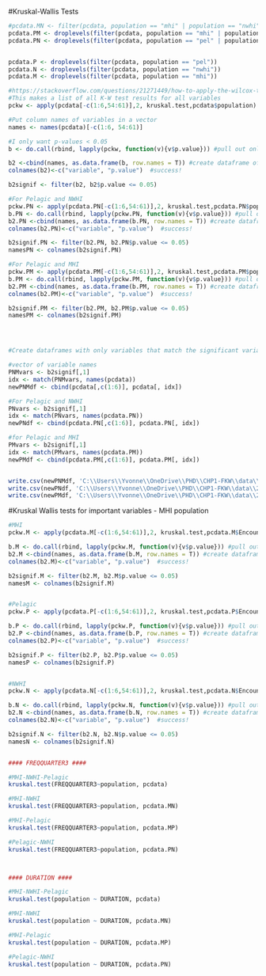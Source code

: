 
#Kruskal-Wallis Tests
```r
#pcdata.MN <- filter(pcdata, population == "mhi" | population == "nwhi")
pcdata.PM <- droplevels(filter(pcdata, population == "mhi" | population == "pel"))
pcdata.PN <- droplevels(filter(pcdata, population == "pel" | population == "nwhi"))


pcdata.P <- droplevels(filter(pcdata, population == "pel"))      
pcdata.N <- droplevels(filter(pcdata, population == "nwhi"))      
pcdata.M <- droplevels(filter(pcdata, population == "mhi"))

```


```r
#https://stackoverflow.com/questions/21271449/how-to-apply-the-wilcox-test-to-a-whole-dataframe-in-r
#This makes a list of all K-W test results for all variables
pckw <- apply(pcdata[-c(1:6,54:61)],2, kruskal.test,pcdata$population)

#Put column names of variables in a vector
names <- names(pcdata)[-c(1:6, 54:61)]

#I only want p-values < 0.05
b <- do.call(rbind, lapply(pckw, function(v){v$p.value})) #pull out only values from list (makes matrix)

b2 <-cbind(names, as.data.frame(b, row.names = T)) #create dataframe of pvalues from matrix
colnames(b2)<-c("variable", "p.value")  #success!

b2signif <- filter(b2, b2$p.value <= 0.05)

#For Pelagic and NWHI
pckw.PN <- apply(pcdata.PN[-c(1:6,54:61)],2, kruskal.test,pcdata.PN$population)
b.PN <- do.call(rbind, lapply(pckw.PN, function(v){v$p.value})) #pull out only values from list (makes matrix)
b2.PN <-cbind(names, as.data.frame(b.PN, row.names = T)) #create dataframe of pvalues from matrix
colnames(b2.PN)<-c("variable", "p.value")  #success!

b2signif.PN <- filter(b2.PN, b2.PN$p.value <= 0.05)
namesPN <- colnames(b2signif.PN)

#For Pelagic and MHI  
pckw.PM <- apply(pcdata.PM[-c(1:6,54:61)],2, kruskal.test,pcdata.PM$population)
b.PM <- do.call(rbind, lapply(pckw.PM, function(v){v$p.value})) #pull out only values from list (makes matrix)
b2.PM <-cbind(names, as.data.frame(b.PM, row.names = T)) #create dataframe of pvalues from matrix
colnames(b2.PM)<-c("variable", "p.value")  #success!

b2signif.PM <- filter(b2.PM, b2.PM$p.value <= 0.05)
namesPM <- colnames(b2signif.PM)





```

```r
#Create dataframes with only variables that match the significant variables from the KW tests

#vector of variable names
PNMvars <- b2signif[,1]
idx <- match(PNMvars, names(pcdata))  
newPNMdf <- cbind(pcdata[,c(1:6)], pcdata[, idx])

#For Pelagic and NWHI
PNvars <- b2signif[,1]
idx <- match(PNvars, names(pcdata.PN))  
newPNdf <- cbind(pcdata.PN[,c(1:6)], pcdata.PN[, idx])

#for Pelagic and MHI
PMvars <- b2signif[,1]
idx <- match(PMvars, names(pcdata.PM))  
newPMdf <- cbind(pcdata.PM[,c(1:6)], pcdata.PM[, idx])


write.csv(newPNMdf, 'C:\\Users\\Yvonne\\OneDrive\\PHD\\CHP1-FKW\\data\\2017- 100 New Whistles\\ROCCA Towed Data\\SIGNIF_PNM.csv', row.names = F)
write.csv(newPNdf, 'C:\\Users\\Yvonne\\OneDrive\\PHD\\CHP1-FKW\\data\\2017- 100 New Whistles\\ROCCA Towed Data\\SIGNIF_PN.csv', row.names = F)
write.csv(newPMdf, 'C:\\Users\\Yvonne\\OneDrive\\PHD\\CHP1-FKW\\data\\2017- 100 New Whistles\\ROCCA Towed Data\\SIGNIF_PM.csv', row.names = F)

```


#Kruskal Wallis tests for important variables - MHI population
```r
#MHI
pckw.M <- apply(pcdata.M[-c(1:6,54:61)],2, kruskal.test,pcdata.M$EncounterID)

b.M <- do.call(rbind, lapply(pckw.M, function(v){v$p.value})) #pull out only values from list (makes matrix)
b2.M <-cbind(names, as.data.frame(b.M, row.names = T)) #create dataframe of pvalues from matrix
colnames(b2.M)<-c("variable", "p.value")  #success!

b2signif.M <- filter(b2.M, b2.M$p.value <= 0.05)
namesM <- colnames(b2signif.M)


#Pelagic
pckw.P <- apply(pcdata.P[-c(1:6,54:61)],2, kruskal.test,pcdata.P$EncounterID)

b.P <- do.call(rbind, lapply(pckw.P, function(v){v$p.value})) #pull out only values from list (makes matrix)
b2.P <-cbind(names, as.data.frame(b.P, row.names = T)) #create dataframe of pvalues from matrix
colnames(b2.P)<-c("variable", "p.value")  #success!

b2signif.P <- filter(b2.P, b2.P$p.value <= 0.05)
namesP <- colnames(b2signif.P)


#NWHI
pckw.N <- apply(pcdata.N[-c(1:6,54:61)],2, kruskal.test,pcdata.N$EncounterID)

b.N <- do.call(rbind, lapply(pckw.N, function(v){v$p.value})) #pull out only p-values from list (makes matrix)
b2.N <-cbind(names, as.data.frame(b.N, row.names = T)) #create dataframe of all pvalues from matrix
colnames(b2.N)<-c("variable", "p.value")  #success!

b2signif.N <- filter(b2.N, b2.N$p.value <= 0.05)
namesN <- colnames(b2signif.N)



```

```r
#### FREQQUARTER3 ####

#MHI-NWHI-Pelagic
kruskal.test(FREQQUARTER3~population, pcdata)

#MHI-NWHI
kruskal.test(FREQQUARTER3~population, pcdata.MN)

#MHI-Pelagic
kruskal.test(FREQQUARTER3~population, pcdata.MP)

#Pelagic-NWHI
kruskal.test(FREQQUARTER3~population, pcdata.PN)
```


```r

```

```r


```

```r
#### DURATION ####

#MHI-NWHI-Pelagic
kruskal.test(population ~ DURATION, pcdata)

#MHI-NWHI
kruskal.test(population ~ DURATION, pcdata.MN)

#MHI-Pelagic
kruskal.test(population ~ DURATION, pcdata.MP)

#Pelagic-NWHI
kruskal.test(population ~ DURATION, pcdata.PN)
```